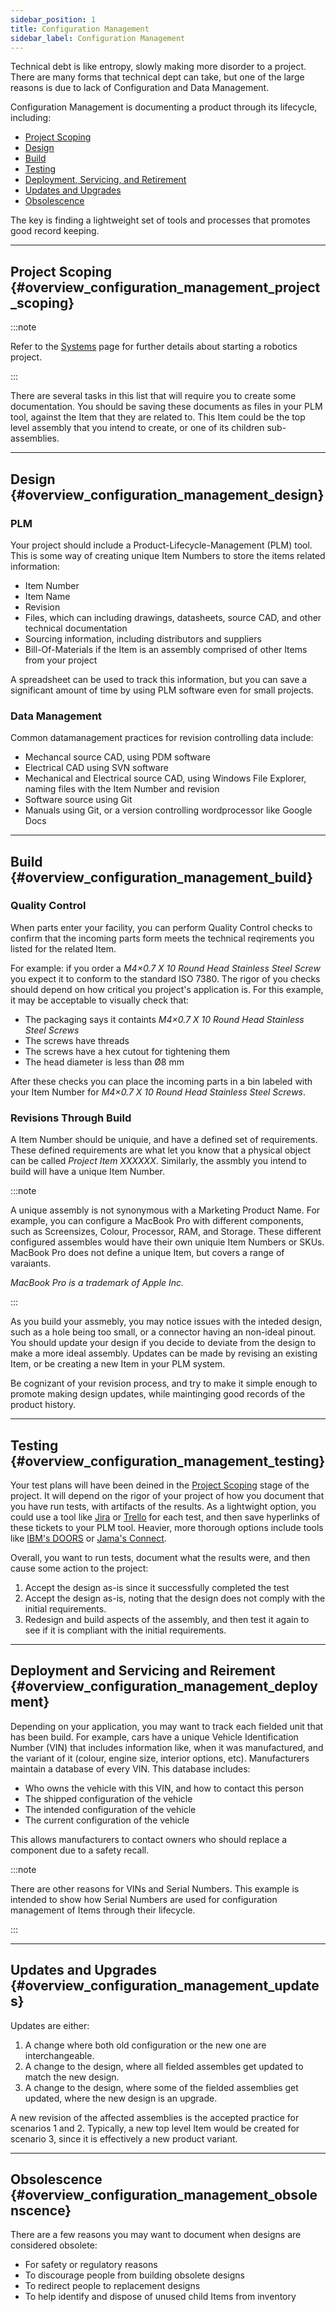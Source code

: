 ```yaml
---
sidebar_position: 1
title: Configuration Management
sidebar_label: Configuration Management
---
```



Technical debt is like entropy, slowly making more disorder to a project.
There are many forms that technical dept can take, but one of the large reasons is due to lack of Configuration and Data Management.

Configuration Management is documenting a product through its lifecycle, including:

- [Project Scoping](#overview_configuration_management_project_scoping)
- [Design](#overview_configuration_management_design)
- [Build](#overview_configuration_management_build)
- [Testing](#overview_configuration_management_testing)
- [Deployment, Servicing, and Retirement](#overview_configuration_management_deployment)
- [Updates and Upgrades](#overview_configuration_management_updates)
- [Obsolescence](#overview_configuration_management_obsolenscence)

The key is finding a lightweight set of tools and processes that promotes good record keeping.

---

## Project Scoping {#overview_configuration_management_project_scoping}

:::note

Refer to the [Systems](/docs/notes/systems) page for further details about starting a robotics project.

:::

<ComponentSystemScoping />

There are several tasks in this list that will require you to create some documentation.
You should be saving these documents as files in your PLM tool, against the Item that they are related to.
This Item could be the top level assembly that you intend to create, or one of its children sub-assemblies.

---

## Design {#overview_configuration_management_design}

### PLM

Your project should include a Product-Lifecycle-Management (PLM) tool.
This is some way of creating unique Item Numbers to store the items related information:

- Item Number
- Item Name
- Revision
- Files, which can including drawings, datasheets, source CAD, and other technical documentation
- Sourcing information, including distributors and suppliers
- Bill-Of-Materials if the Item is an assembly comprised of other Items from your project

A spreadsheet can be used to track this information, but you can save a significant amount of time by using PLM software even for small projects.

### Data Management

Common datamanagement practices for revision controlling data include:

- Mechancal source CAD, using PDM software
- Electrical CAD using SVN software
- Mechanical and Electrical source CAD, using Windows File Explorer, naming files with the Item Number and revision
- Software source using Git
- Manuals using Git, or a version controlling wordprocessor like Google Docs

---

## Build {#overview_configuration_management_build}

### Quality Control

When parts enter your facility, you can perform Quality Control checks to confirm that the incoming parts form meets the technical reqirements you listed for the related Item.

For example: if you order a _M4×0.7 X 10 Round Head Stainless Steel Screw_ you expect it to conform to the standard ISO 7380.
The rigor of you checks should depend on how critical you project's application is.
For this example, it may be acceptable to visually check that:

- The packaging says it containts _M4×0.7 X 10 Round Head Stainless Steel Screws_
- The screws have threads
- The screws have a hex cutout for tightening them
- The head diameter is less than Ø8 mm

After these checks you can place the incoming parts in a bin labeled with your Item Number for _M4×0.7 X 10 Round Head Stainless Steel Screws_.

### Revisions Through Build

A Item Number should be uniquie, and have a defined set of requirements.
These defined requirements are what let you know that a physical object can be called _Project Item XXXXXX_.
Similarly, the assmbly you intend to build will have a unique Item Number.

:::note

A unique assembly is not synonymous with a Marketing Product Name.
For example, you can configure a MacBook Pro with different components, such as Screensizes, Colour, Processor, RAM, and Storage.
These different configured assembles would have their own uniquie Item Numbers or SKUs.
MacBook Pro does not define a unique Item, but covers a range of varaiants.

_MacBook Pro is a trademark of Apple Inc._

:::

As you build your assmebly, you may notice issues with the inteded design, such as a hole being too small, or a connector having an non-ideal pinout.
You should update your design if you decide to deviate from the design to make a more ideal assembly.
Updates can be made by revising an existing Item, or be creating a new Item in your PLM system.

Be cognizant of your revision process, and try to make it simple enough to promote making design updates, while maintinging good records of the product history.

---

## Testing {#overview_configuration_management_testing}

Your test plans will have been deined in the [Project Scoping](#overview_configuration_management_project_scoping) stage of the project.
It will depend on the rigor of your project of how you document that you have run tests, with artifacts of the results.
As a lightwight option, you could use a tool like [Jira](https://www.atlassian.com/software/jira) or [Trello](https://trello.com/) for each test, and then save hyperlinks of these tickets to your PLM tool.
Heavier, more thorough options include tools like [IBM's DOORS](https://www.ibm.com/docs/en/ermd/9.7.0?topic=overview-doors) or [Jama's Connect](https://www.jamasoftware.com/).

Overall, you want to run tests, document what the results were, and then cause some action to the project:

1. Accept the design as-is since it successfully completed the test
2. Accept the design as-is, noting that the design does not comply with the initial requirements.
3. Redesign and build aspects of the assembly, and then test it again to see if it is compliant with the initial requirements.

---

## Deployment and Servicing and Reirement {#overview_configuration_management_deployment}

Depending on your application, you may want to track each fielded unit that has been build.
For example, cars have a unique Vehicle Identification Number (VIN) that includes information like, when it was manufactured, and the variant of it (colour, engine size, interior options, etc).
Manufacturers maintain a database of every VIN.
This database includes:

- Who owns the vehicle with this VIN, and how to contact this person
- The shipped configuration of the vehicle
- The intended configuration of the vehicle
- The current configuration of the vehicle

This allows manufacturers to contact owners who should replace a component due to a safety recall.

:::note

There are other reasons for VINs and Serial Numbers.
This example is intended to show how Serial Numbers are used for configuration management of Items through their lifecycle.

:::

---

## Updates and Upgrades {#overview_configuration_management_updates}

Updates are either:

1. A change where both old configuration or the new one are interchangeable.
2. A change to the design, where all fielded assembles get updated to match the new design.
3. A change to the design, where some of the fielded assemblies get updated, where the new design is an upgrade.

A new revision of the affected assemblies is the accepted practice for scenarios 1 and 2.
Typically, a new top level Item would be created for scenario 3, since it is effectively a new product variant.

---

## Obsolescence {#overview_configuration_management_obsolenscence}

There are a few reasons you may want to document when designs are considered obsolete:

- For safety or regulatory reasons
- To discourage people from building obsolete designs
- To redirect people to replacement designs
- To help identify and dispose of unused child Items from inventory
